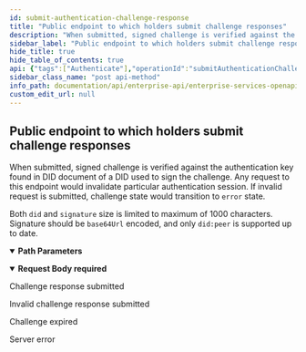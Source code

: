 ```yaml
---
id: submit-authentication-challenge-response
title: "Public endpoint to which holders submit challenge responses"
description: "When submitted, signed challenge is verified against the authentication"
sidebar_label: "Public endpoint to which holders submit challenge responses"
hide_title: true
hide_table_of_contents: true
api: {"tags":["Authenticate"],"operationId":"submitAuthenticationChallengeResponse","parameters":[{"in":"path","name":"challengeSubmissionId","required":true,"description":"unique identifier of authentication challenge session","schema":{"type":"string"}}],"description":"When submitted, signed challenge is verified against the authentication \nkey found in DID document of a DID used to sign the challenge. Any \nrequest to this endpoint would invalidate particular authentication \nsession. If invalid request is submitted, challenge state would \ntransition to `error` state.\n\nBoth `did` and `signature` size is limited to maximum of 1000 characters.\nSignature should be `base64Url` encoded, and only `did:peer` is supported\nup to date.\n","requestBody":{"required":true,"content":{"application/json":{"schema":{"type":"object","required":["did","signature"],"properties":{"did":{"type":"string","example":"did:peer:12345"},"signature":{"type":"string","example":"tY63mfjyHZHN0723PgCKYZYsVHh1H6xVsh5UG9mu2qBpcV8ZWbPtfQWNUbWAv76h5UQCMBWlJRiF41r6fFJCCQ"}}}}}},"responses":{"200":{"description":"Challenge response submitted"},"400":{"description":"Invalid challenge response submitted"},"410":{"description":"Challenge expired"},"500":{"description":"Server error"}},"method":"post","path":"/did-authentication/challenge-submissions/{challengeSubmissionId}","servers":[{"url":"https://k8s-dev.atalaprism.io/enterprise","description":"Development server"},{"url":"http://localhost:{port}","description":"Local server","variables":{"port":{"default":"8070"}}}],"security":[{"ApiKey":[]}],"securitySchemes":{"ApiKey":{"type":"apiKey","in":"header","name":"apikey"}},"jsonRequestBodyExample":{"did":"did:peer:12345","signature":"tY63mfjyHZHN0723PgCKYZYsVHh1H6xVsh5UG9mu2qBpcV8ZWbPtfQWNUbWAv76h5UQCMBWlJRiF41r6fFJCCQ"},"info":{"title":"Enterprise Services OpenAPI specification","description":"Enterprise Services complements basic services offered by the Prism Agent. \nCurrently two products are part of this suite: __Onboard__ and \n__Authenticate__.\n\n__Onboard product__ enables organisations to request and get a DID from \nanother party. It is about onboarding people towards SSI based systems. The \nprocess happens out-of-band, meaning no DIDComm messaging is utilised. \nAcquired DID could be used to trigger various SSI based services such as \nauthentication with DID.\n\nOnboard flow:\n\n* Inviting party creates a DID request.\n* DID request is encoded, usually as a QR code or deep link, and sent to the\nother party over appropriate channel depending on the use case. \n* Receiving party uses their wallet to scan/receive DID request.\n* New DID is created by the wallet and sent back to the `onboardEndpoint` \nstated in DID request.\n* Inviting party binds received did with its system context, ie. with userId\n\n__Authenticate product__ enables authenticating users and things based on \nDIDs they control. This product offers APIs to create and track the state of \nan authentication challenge, which is sent to an authenticating party.\n\nAuthenticate flow:\n* Authentication challenge is created.\n* Challenge is encoded and sent to the other party over appropriate channel \ndepending on the use case. \n* Party which receives the challenge, needs to sign the `nonce` and to submit \n`signature` and `did` containing corresponding authentication public key to \nthe `submissionEndpoint` for verification.\n* Signature is verified and challenge state is updated accordingly.\n* Application can check if submitted signature is valid and if used did is \nknown, and act upon it. \n\nAuthentication challenge session is time constrained and has defined \nexpiration time.\n\nApplication has to acquire a DID and to bind it to its system context before \nor during authentication flow. Onboard product could be used for that purpose.\n\nWallets could use `did:peer` and `did:prism` for the time being.\n","version":"0.7.0"},"postman":{"name":"Public endpoint to which holders submit challenge responses","description":{"content":"When submitted, signed challenge is verified against the authentication \nkey found in DID document of a DID used to sign the challenge. Any \nrequest to this endpoint would invalidate particular authentication \nsession. If invalid request is submitted, challenge state would \ntransition to `error` state.\n\nBoth `did` and `signature` size is limited to maximum of 1000 characters.\nSignature should be `base64Url` encoded, and only `did:peer` is supported\nup to date.\n","type":"text/plain"},"url":{"path":["did-authentication","challenge-submissions",":challengeSubmissionId"],"host":["{{baseUrl}}"],"query":[],"variable":[{"disabled":false,"description":{"content":"(Required) unique identifier of authentication challenge session","type":"text/plain"},"type":"any","value":"","key":"challengeSubmissionId"}]},"header":[{"key":"Content-Type","value":"application/json"}],"method":"POST","body":{"mode":"raw","raw":"\"\"","options":{"raw":{"language":"json"}}}}}
sidebar_class_name: "post api-method"
info_path: documentation/api/enterprise-api/enterprise-services-openapi-specification
custom_edit_url: null
---
```



## Public endpoint to which holders submit challenge responses



When submitted, signed challenge is verified against the authentication 
key found in DID document of a DID used to sign the challenge. Any 
request to this endpoint would invalidate particular authentication 
session. If invalid request is submitted, challenge state would 
transition to `error` state.

Both `did` and `signature` size is limited to maximum of 1000 characters.
Signature should be `base64Url` encoded, and only `did:peer` is supported
up to date.


<details style={{"marginBottom":"1rem"}} data-collapsed={false} open={true}><summary style={{}}><strong>Path Parameters</strong></summary><div><ul><ParamsItem className={"paramsItem"} param={{"in":"path","name":"challengeSubmissionId","required":true,"description":"unique identifier of authentication challenge session","schema":{"type":"string"}}}></ParamsItem></ul></div></details><MimeTabs><TabItem label={"application/json"} value={"application/json-schema"}><details style={{}} data-collapsed={false} open={true}><summary style={{"textAlign":"left"}}><strong>Request Body</strong><strong style={{"fontSize":"var(--ifm-code-font-size)","color":"var(--openapi-required)"}}> required</strong></summary><div style={{"textAlign":"left","marginLeft":"1rem"}}></div><ul style={{"marginLeft":"1rem"}}><SchemaItem collapsible={false} name={"did"} required={true} deprecated={undefined} schemaDescription={undefined} schemaName={"string"} qualifierMessage={undefined} defaultValue={undefined}></SchemaItem><SchemaItem collapsible={false} name={"signature"} required={true} deprecated={undefined} schemaDescription={undefined} schemaName={"string"} qualifierMessage={undefined} defaultValue={undefined}></SchemaItem></ul></details></TabItem></MimeTabs><div><ApiTabs><TabItem label={"200"} value={"200"}><div>

Challenge response submitted

</div><div></div></TabItem><TabItem label={"400"} value={"400"}><div>

Invalid challenge response submitted

</div><div></div></TabItem><TabItem label={"410"} value={"410"}><div>

Challenge expired

</div><div></div></TabItem><TabItem label={"500"} value={"500"}><div>

Server error

</div><div></div></TabItem></ApiTabs></div>
      